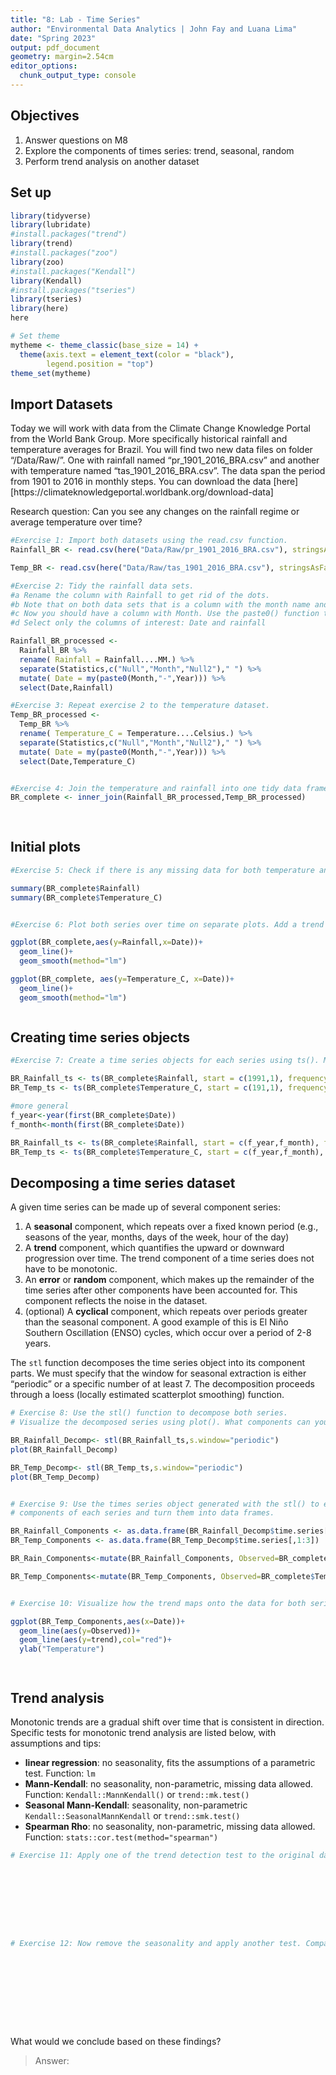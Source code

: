 ```yaml
---
title: "8: Lab - Time Series"
author: "Environmental Data Analytics | John Fay and Luana Lima"
date: "Spring 2023"
output: pdf_document
geometry: margin=2.54cm
editor_options: 
  chunk_output_type: console
---
```


## Objectives
1. Answer questions on M8
2. Explore the components of times series: trend, seasonal, random
3. Perform trend analysis on another dataset

## Set up

```r

library(tidyverse)
library(lubridate)
#install.packages("trend")
library(trend)
#install.packages("zoo")
library(zoo)
#install.packages("Kendall")
library(Kendall)
#install.packages("tseries")
library(tseries)
library(here)
here

# Set theme
mytheme <- theme_classic(base_size = 14) +
  theme(axis.text = element_text(color = "black"), 
        legend.position = "top")
theme_set(mytheme)
```

## Import Datasets

Today we will work with data from the Climate Change Knowledge Portal from the World Bank Group. More specifically historical rainfall and temperature averages for Brazil. You will find two new data files on folder "/Data/Raw/". One with rainfall named "pr_1901_2016_BRA.csv" and another with temperature named "tas_1901_2016_BRA.csv". The data span the period from 1901 to 2016 in monthly steps. You can download the data [here][https://climateknowledgeportal.worldbank.org/download-data]

Research question: Can you see any changes on the rainfall regime or average temperature over time?

```r
#Exercise 1: Import both datasets using the read.csv function.
Rainfall_BR <- read.csv(here("Data/Raw/pr_1901_2016_BRA.csv"), stringsAsFactors = TRUE)

Temp_BR <- read.csv(here("Data/Raw/tas_1901_2016_BRA.csv"), stringsAsFactors = TRUE)

#Exercise 2: Tidy the rainfall data sets.
#a Rename the column with Rainfall to get rid of the dots.
#b Note that on both data sets that is a column with the month name and average. Convert it to a Month column by separating the string, i.e., month in one column and the word "Average" on another. Hint: use the separate() function in the pipe.
#c Now you should have a column with Month. Use the paste0() function to paste month and year together and create a date object.
#d Select only the columns of interest: Date and rainfall

Rainfall_BR_processed <-
  Rainfall_BR %>% 
  rename( Rainfall = Rainfall....MM.) %>% 
  separate(Statistics,c("Null","Month","Null2")," ") %>% 
  mutate( Date = my(paste0(Month,"-",Year))) %>% 
  select(Date,Rainfall)

#Exercise 3: Repeat exercise 2 to the temperature dataset.
Temp_BR_processed <-
  Temp_BR %>% 
  rename( Temperature_C = Temperature....Celsius.) %>% 
  separate(Statistics,c("Null","Month","Null2")," ") %>% 
  mutate( Date = my(paste0(Month,"-",Year))) %>% 
  select(Date,Temperature_C)  


#Exercise 4: Join the temperature and rainfall into one tidy data frame with 3 columns: Date, Rainfall and Temperature.
BR_complete <- inner_join(Rainfall_BR_processed,Temp_BR_processed)
  
           
```


## Initial plots

```r

#Exercise 5: Check if there is any missing data for both temperature and rainfall series.

summary(BR_complete$Rainfall)
summary(BR_complete$Temperature_C)


#Exercise 6: Plot both series over time on separate plots. Add a trend line using geom_smooth(). Can you say something about the trend just by visualizing the data?

ggplot(BR_complete,aes(y=Rainfall,x=Date))+
  geom_line()+
  geom_smooth(method="lm")

ggplot(BR_complete, aes(y=Temperature_C, x=Date))+
  geom_line()+
  geom_smooth(method="lm")



```

## Creating time series objects

```r
#Exercise 7: Create a time series objects for each series using ts(). Make sure you specify the starting point and frequency.

BR_Rainfall_ts <- ts(BR_complete$Rainfall, start = c(1991,1), frequency = 12)
BR_Temp_ts <- ts(BR_complete$Temperature_C, start = c(191,1), frequency = 12)

#more general
f_year<-year(first(BR_complete$Date))
f_month<-month(first(BR_complete$Date))

BR_Rainfall_ts <- ts(BR_complete$Rainfall, start = c(f_year,f_month), frequency = 12)
BR_Temp_ts <- ts(BR_complete$Temperature_C, start = c(f_year,f_month), frequency = 12)


```


## Decomposing a time series dataset

A given time series can be made up of several component series: 

1. A **seasonal** component, which repeats over a fixed known period (e.g., seasons of the year, months, days of the week, hour of the day)
2. A **trend** component, which quantifies the upward or downward progression over time. The trend component of a time series does not have to be monotonic.
3. An **error** or **random** component, which makes up the remainder of the time series after other components have been accounted for. This component reflects the noise in the dataset. 
4. (optional) A **cyclical** component, which repeats over periods greater than the seasonal component. A good example of this is El Niño Southern Oscillation (ENSO) cycles, which occur over a period of 2-8 years.


The `stl` function decomposes the time series object into its component parts. We must specify that the window for seasonal extraction is either "periodic" or a specific number of at least 7. The decomposition proceeds through a loess (locally estimated scatterplot smoothing) function.

```r

# Exercise 8: Use the stl() function to decompose both series. 
# Visualize the decomposed series using plot(). What components can you identify?

BR_Rainfall_Decomp<- stl(BR_Rainfall_ts,s.window="periodic")
plot(BR_Rainfall_Decomp)

BR_Temp_Decomp<- stl(BR_Temp_ts,s.window="periodic")
plot(BR_Temp_Decomp)


# Exercise 9: Use the times series object generated with the stl() to extract the 
# components of each series and turn them into data frames.

BR_Rainfall_Components <- as.data.frame(BR_Rainfall_Decomp$time.series[,1:3])
BR_Temp_Components <- as.data.frame(BR_Temp_Decomp$time.series[,1:3])

BR_Rain_Components<-mutate(BR_Rainfall_Components, Observed=BR_complete$Rainfall,Date=BR_complete$Date)

BR_Temp_Components<-mutate(BR_Temp_Components, Observed=BR_complete$Temperature_C,Date=BR_complete$Date)


# Exercise 10: Visualize how the trend maps onto the data for both series

ggplot(BR_Temp_Components,aes(x=Date))+
  geom_line(aes(y=Observed))+
  geom_line(aes(y=trend),col="red")+
  ylab("Temperature")




```


## Trend analysis

Monotonic trends are a gradual shift over time that is consistent in direction. Specific tests for monotonic trend analysis are listed below, with assumptions and tips: 

* **linear regression**: no seasonality, fits the assumptions of a parametric test. Function: `lm`
* **Mann-Kendall**: no seasonality, non-parametric, missing data allowed. Function: `Kendall::MannKendall()` or `trend::mk.test()`
* **Seasonal Mann-Kendall**: seasonality, non-parametric `Kendall::SeasonalMannKendall` or `trend::smk.test()`
* **Spearman Rho**: no seasonality, non-parametric, missing data allowed. Function: `stats::cor.test(method="spearman")`


```r

# Exercise 11: Apply one of the trend detection test to the original data set. Remember that the data has seasonal component, which test can be applied in this case?









# Exercise 12: Now remove the seasonality and apply another test. Compare the results with what you obtained on Exercise 9.











```

What would we conclude based on these findings? 

> Answer:


